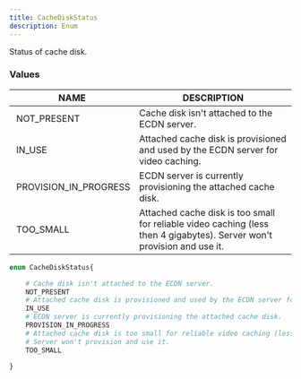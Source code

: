 ```yaml
---
title: CacheDiskStatus
description: Enum
---
```


Status of cache disk.

### Values

| NAME | DESCRIPTION |
| - | - |
| NOT_PRESENT | Cache disk isn't attached to the ECDN server. |
| IN_USE | Attached cache disk is provisioned and used by the ECDN server for video caching. |
| PROVISION_IN_PROGRESS | ECDN server is currently provisioning the attached cache disk. |
| TOO_SMALL | Attached cache disk is too small for reliable video caching (less then 4 gigabytes). Server won't provision and use it. |
	
```graphql
enum CacheDiskStatus{

	# Cache disk isn't attached to the ECDN server.
	NOT_PRESENT
	# Attached cache disk is provisioned and used by the ECDN server for video caching.
	IN_USE
	# ECDN server is currently provisioning the attached cache disk.
	PROVISION_IN_PROGRESS
	# Attached cache disk is too small for reliable video caching (less then 4 gigabytes).
	# Server won't provision and use it.
	TOO_SMALL

}
```

